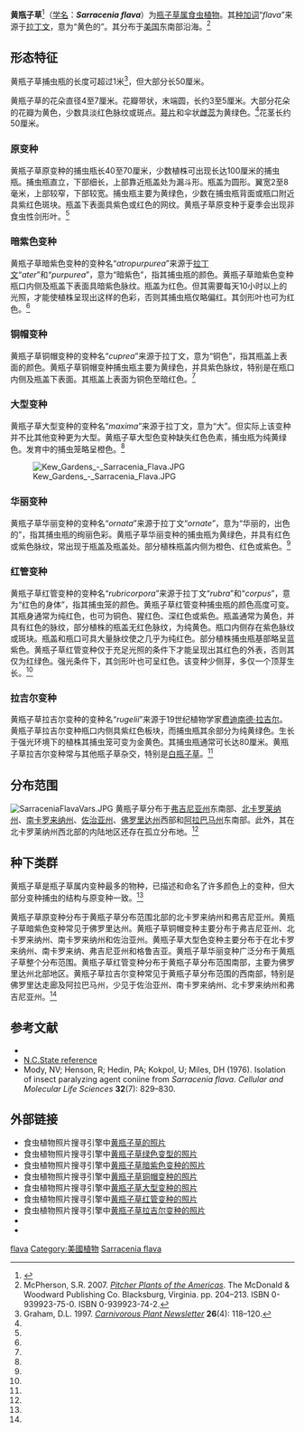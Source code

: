 {{noteTA
|G1=Carnivorous Plant
}}
{{Speciesbox
|image = Sarracenia Flava JPG01.jpg
|status = LR/lc
|status_system = IUCN2.3
|genus = Sarracenia
|species = flava
|authority = [[卡尔·林奈|L.]]
|range_map = Sarracenia_flava_range.png
|range_map_caption = 黄瓶子草的分布地
}}
'''黄瓶子草'''<ref name="夏洛特2007">{{cite book | title=[[食蟲植物觀賞&栽培圖鑑|食蟲植物觀賞&栽培圖鑑]] | publisher=商周出版 | author=夏洛特 | year=2007 | pages=112–113 | isbn=978-986-124-850-9}}</ref>（[[学名|学名]]：'''''Sarracenia flava'''''）为[[瓶子草属|瓶子草属]][[食虫植物|食虫植物]]。其[[种加词|种加词]]“''flava''”来源于[[拉丁文|拉丁文]]，意为“黄色的”。其分布于[[美国|美国]]东南部沿海。<ref name=PPA>McPherson, S.R. 2007. ''[[美洲的瓶子草|Pitcher Plants of the Americas]]''. The McDonald & Woodward Publishing Co. Blacksburg, Virginia. pp. 204–213. ISBN 0-939923-75-0. ISBN 0-939923-74-2.</ref>

== 形态特征 ==
黄瓶子草捕虫瓶的长度可超过1米<ref>Graham, D.L. 1997. {{PDFlink|[http://www.carnivorousplants.org/cpn/articles/CPNv26n4p118_120.pdf Reflections and suggestions from 1996.]}} ''[[食虫植物通讯|Carnivorous Plant Newsletter]]'' '''26'''(4): 118–120.</ref>，但大部分长50厘米。

黄瓶子草的花朵直径4至7厘米。花瓣带状，末端圆，长约3至5厘米。大部分花朵的花瓣为黄色，少数具淡红色脉纹或斑点。[[萼片|萼片]]和伞状[[雌蕊|雌蕊]]为黄绿色。<ref name=PPA />花茎长约50厘米。

{{multiple image
| direction = vertical
| align  = left
| width  = 220
| image1 = Sarracenia flavaPCCA20060423-3391B.jpg
| caption1 =黄瓶子草的花朵
| image2 = Sarracenia flava, exhibition in Botanical garden Brno (2011) (4).JPG
| caption2 =黄瓶子草的雌蕊
}}

=== 原变种 ===
黄瓶子草原变种{{small|（''S. flava'' var. ''flava''）}}的捕虫瓶长40至70厘米，少数植株可出现长达100厘米的捕虫瓶。捕虫瓶直立，下部细长，上部靠近瓶盖处为漏斗形。瓶盖为圆形。翼宽2至8毫米，上部较窄，下部较宽。捕虫瓶主要为黄绿色，少数在捕虫瓶背面或瓶口附近具紫红色斑块。瓶盖下表面具紫色或红色的网纹。黄瓶子草原变种于夏季会出现非食虫性剑形叶。<ref name=PPA />

=== 暗紫色变种 ===
黄瓶子草暗紫色变种{{small|（''S. flava'' var. ''atropurpurea''）}}的变种名“''atropurpurea''”来源于[[拉丁文|拉丁文]]“''ater''”和“''purpurea''”，意为“暗紫色”，指其捕虫瓶的颜色。黄瓶子草暗紫色变种瓶口内侧及瓶盖下表面具暗紫色脉纹。瓶盖为红色。但其需要每天10小时以上的光照，才能使植株呈现出这样的色彩，否则其捕虫瓶仅略偏红。其剑形叶也可为红色。<ref name=PPA />

=== 铜帽变种 ===
黄瓶子草铜帽变种{{small|（''S. flava'' var. ''cuprea''）}}的变种名“''cuprea''”来源于拉丁文，意为“铜色”，指其瓶盖上表面的颜色。黄瓶子草铜帽变种捕虫瓶主要为黄绿色，并具紫色脉纹，特别是在瓶口内侧及瓶盖下表面。其瓶盖上表面为铜色至暗红色。<ref name=PPA />

=== 大型变种 ===
黄瓶子草大型变种{{small|（''S. flava'' var. ''maxima''）}}的变种名“''maxima''”来源于拉丁文，意为“大”。但实际上该变种并不比其他变种更为大型。黄瓶子草大型色变种缺失红色色素，捕虫瓶为纯黄绿色。发育中的捕虫笼略呈橙色。<ref name=PPA />

[[File:Kew_Gardens_-_Sarracenia_Flava.JPG|thumb]]

=== 华丽变种 ===
黄瓶子草华丽变种{{small|（''S. flava'' var. ''ornata''）}}的变种名“''ornata''”来源于拉丁文“''ornate''”，意为“华丽的，出色的”，指其捕虫瓶的绚丽色彩。黄瓶子草华丽变种的捕虫瓶为黄绿色，并具有红色或紫色脉纹，常出现于瓶盖及瓶盖处。部分植株瓶盖内侧为橙色、红色或紫色。<ref name=PPA />

=== 红管变种 ===
黄瓶子草红管变种{{small|（''S. flava'' var. ''rubricorpora''）}}的变种名“''rubricorpora''”来源于拉丁文“''rubra''”和“'' corpus''”，意为“红色的身体”，指其捕虫笼的颜色。黄瓶子草红管变种捕虫瓶的颜色高度可变。其瓶身通常为纯红色，也可为铜色、猩红色、深红色或紫色。瓶盖通常为黄色，并具有红色的脉纹，部分植株的瓶盖无红色脉纹，为纯黄色。瓶口内侧存在紫色脉纹或斑块。瓶盖和瓶口可具大量脉纹使之几乎为纯红色。部分植株捕虫瓶基部略呈蓝紫色。黄瓶子草红管变种仅于充足光照的条件下才能呈现出其红色的外表，否则其仅为红绿色。强光条件下，其剑形叶也可呈红色。该变种少侧芽，多仅一个顶芽生长。<ref name=PPA />

=== 拉吉尔变种 ===
黄瓶子草拉吉尔变种{{small|（''S. flava'' var. ''rugelii''）}}的变种名“''rugelii''”来源于19世纪植物学家[[费迪南德·拉吉尔|费迪南德·拉吉尔]]{{small|（Ferdinand Rugel）}}。黄瓶子草拉吉尔变种瓶口内侧具紫红色板块，而捕虫瓶其余部分为纯黄绿色。生长于强光环境下的植株其捕虫笼可变为金黄色。其捕虫瓶通常可长达80厘米。黄瓶子草拉吉尔变种常与其他瓶子草杂交，特别是[[白瓶子草|白瓶子草]]{{small|（''S. leucophylla''）}}。<ref name=PPA />

== 分布范围 ==
[[File:SarraceniaFlavaVars.JPG|thumb]]
黄瓶子草分布于[[弗吉尼亚州|弗吉尼亚州]]东南部、[[北卡罗莱纳州|北卡罗莱纳州]]、[[南卡罗来纳州|南卡罗来纳州]]、[[佐治亚州|佐治亚州]]、[[佛罗里达州|佛罗里达州]]西部和[[阿拉巴马州|阿拉巴马州]]东南部。此外，其在北卡罗莱纳州西北部的内陆地区还存在孤立分布地。<ref name=PPA />

== 种下类群 ==
黄瓶子草是瓶子草属内变种最多的物种，已描述和命名了许多颜色上的变种，但大部分变种捕虫的结构与原变种一致。<ref name=PPA />

黄瓶子草原变种分布于黄瓶子草分布范围北部的北卡罗来纳州和弗吉尼亚州。黄瓶子草暗紫色变种常见于佛罗里达州。黄瓶子草铜帽变种主要分布于弗吉尼亚州、北卡罗来纳州、南卡罗来纳州和佐治亚州。黄瓶子草大型色变种主要分布于在北卡罗来纳州、南卡罗来纳、弗吉尼亚州和格鲁吉亚。黄瓶子草华丽变种广泛分布于黄瓶子草整个分布范围。黄瓶子草红管变种分布于黄瓶子草分布范围南部，主要为佛罗里达州北部地区。黄瓶子草拉吉尔变种常见于黄瓶子草分布范围的西南部，特别是佛罗里达走廊及阿拉巴马州，少见于佐治亚州、南卡罗来纳州、北卡罗来纳州和弗吉尼亚州。<ref name=PPA />

== 参考文献 ==
{{reflist|2}}
{{refbegin|2}}
* {{IUCN2006|assessors=Schnell, D., Catling, P., Folkerts, G., Frost, C., Gardner, R., ''et al.'' |year=2000|id=39715|title=Sarracenia flava|downloaded=12 May 2006}}
*[https://web.archive.org/web/20080316001100/http://www.ces.ncsu.edu/depts/hort/consumer/factsheets/carnivorous/sarracenia_flava.html N.C.State reference]
*Mody, NV; Henson, R; Hedin, PA; Kokpol, U; Miles, DH (1976). Isolation of insect paralyzing agent coniine from ''Sarracenia flava''. ''Cellular and Molecular Life Sciences'' '''32'''(7): 829–830. {{DOI|10.1007/BF02003710}}
{{refend}}

== 外部链接 ==
{{refbegin|2}}
* 食虫植物照片搜寻引擎中[http://www.cpphotofinder.com/sarracenia-flava-669.html 黄瓶子草的照片] {{Wayback|url=http://www.cpphotofinder.com/sarracenia-flava-669.html |date=20201025073524 }}
* 食虫植物照片搜寻引擎中[http://www.cpphotofinder.com/sarracenia-flava-f-viridescens-2606.html 黄瓶子草绿色变型的照片] {{Wayback|url=http://www.cpphotofinder.com/sarracenia-flava-f-viridescens-2606.html |date=20200923061907 }}
* 食虫植物照片搜寻引擎中[http://www.cpphotofinder.com/sarracenia-flava-var-atropurpurea-146.html 黄瓶子草暗紫色变种的照片] {{Wayback|url=http://www.cpphotofinder.com/sarracenia-flava-var-atropurpurea-146.html |date=20200930224222 }}
* 食虫植物照片搜寻引擎中[http://www.cpphotofinder.com/sarracenia-flava-var-cuprea-147.html 黄瓶子草铜帽变种的照片] {{Wayback|url=http://www.cpphotofinder.com/sarracenia-flava-var-cuprea-147.html |date=20200920032859 }}
* 食虫植物照片搜寻引擎中[http://www.cpphotofinder.com/sarracenia-flava-var-maxima-148.html 黄瓶子草大型变种的照片] {{Wayback|url=http://www.cpphotofinder.com/sarracenia-flava-var-maxima-148.html |date=20201027094151 }}
* 食虫植物照片搜寻引擎中[http://www.cpphotofinder.com/sarracenia-flava-var-rubricorpora-668.html 黄瓶子草红管变种的照片] {{Wayback|url=http://www.cpphotofinder.com/sarracenia-flava-var-rubricorpora-668.html |date=20200919214140 }}
* 食虫植物照片搜寻引擎中[http://www.cpphotofinder.com/sarracenia-flava-var-rugelii-150.html 黄瓶子草拉吉尔变种的照片] {{Wayback|url=http://www.cpphotofinder.com/sarracenia-flava-var-rugelii-150.html |date=20201025080622 }}
*{{cite web | url=http://www.sarracenia.com/faq/faq5525.html | title=About Sarracenia flava, the yellow pitcher plant | work=The Carnivorous Plant FAQ | publisher=[[国际食虫植物协会|The International Carnivorous Plant Society]] | date=2010-1 | accessdate=2012-03-25 | author=Barry Rice | archive-date=2020-11-12 | archive-url=https://web.archive.org/web/20201112022126/http://www.sarracenia.com/faq/faq5525.html | dead-url=no }}
*
{{commons-inline|Sarracenia flava|黄瓶子草}}
{{wikispecies-inline|sarracenia flava|黄瓶子草}}
{{refend}}

{{Sarracenia}}

{{Taxonbar|from=Q1499289}}

[[Category:瓶子草属|flava]]
[[Category:美國植物|Category:美國植物]]
[[Category:北美洲食虫植物|Sarracenia flava]]